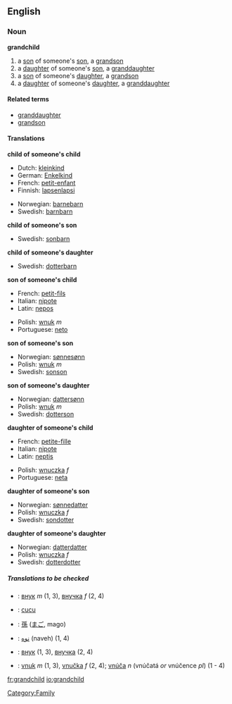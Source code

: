 ==English==

===Noun===
'''grandchild'''
#a [[son]] of someone's [[son]], a [[grandson]]
#a [[daughter]] of someone's [[son]], a [[granddaughter]]
#a [[son]] of someone's [[daughter]], a [[grandson]]
#a [[daughter]] of someone's [[daughter]], a [[granddaughter]]

====Related terms====
*[[granddaughter]]
*[[grandson]]

====Translations====
'''child of someone's child'''
{{top}}
*Dutch: [[kleinkind]] {{m}}
*German: [[Enkelkind]] {{n}}
*French: [[petit-enfant]] {{m}}
*Finnish: [[lapsenlapsi]]
{{mid}}
*Norwegian: [[barnebarn]]
*Swedish: [[barnbarn]] {{n}}
{{bottom}}

'''child of someone's son'''
{{top}}
{{mid}}
*Swedish: [[sonbarn]] {{n}}
{{bottom}}

'''child of someone's daughter'''
{{top}}
{{mid}}
*Swedish: [[dotterbarn]] {{n}}
{{bottom}}

'''son of someone's child'''
{{top}}
*French: [[petit-fils]] {{m}}
*Italian: [[nipote]] {{m}}
*Latin: [[nepos]] {{m}}
{{mid}}
*Polish: [[wnuk]] ''m''
*Portuguese: [[neto]] {{m}}
{{bottom}}

'''son of someone's son'''
{{top}}
{{mid}}
*Norwegian: [[sønnesønn]]
*Polish: [[wnuk]] ''m''
*Swedish: [[sonson]] {{c}}
{{bottom}}

'''son of someone's daughter'''
{{top}}
{{mid}}
*Norwegian: [[dattersønn]]
*Polish: [[wnuk]] ''m''
*Swedish: [[dotterson]] {{c}}
{{bottom}}

'''daughter of someone's child'''
{{top}}
*French: [[petite-fille]] {{f}}
*Italian: [[nipote]] {{f}}
*Latin: [[neptis]] {{f}}
{{mid}}
*Polish: [[wnuczka]] ''f''
*Portuguese: [[neta]] {{f}}
{{bottom}}

'''daughter of someone's son'''
{{top}}
{{mid}}
*Norwegian: [[sønnedatter]]
*Polish: [[wnuczka]] ''f''
*Swedish: [[sondotter]] {{c}}
{{bottom}}

'''daughter of someone's daughter'''
{{top}}
{{mid}}
*Norwegian: [[datterdatter]]
*Polish: [[wnuczka]] ''f''
*Swedish: [[dotterdotter]] {{c}}
{{bottom}}

=====Translations to be checked=====
<!--Remove this section once all of the translations below have been moved into the tables above.-->
{{checktrans}}
*{{ttbc|Bulgarian}}: [[внук]] ''m'' (1, 3), [[внучка]] ''f'' (2, 4)
*{{ttbc|Indonesian}}: [[cucu]]
*{{ttbc|Japanese}}: [[孫]] ([[まご]], mago)
*{{ttbc|Persian}}: [[نوه]] (naveh) (1, 4)
*{{ttbc|Russian}}: [[внук]] (1, 3), [[внучка]] (2, 4)
*{{ttbc|Slovak}}: [[vnuk]] ''m'' (1, 3), [[vnučka]] ''f'' (2, 4); [[vnúča]] ''n'' (vnúčatá ''or'' vnúčence ''pl'') (1 - 4)

[[Category:Family]]

[[fr:grandchild]]
[[io:grandchild]]